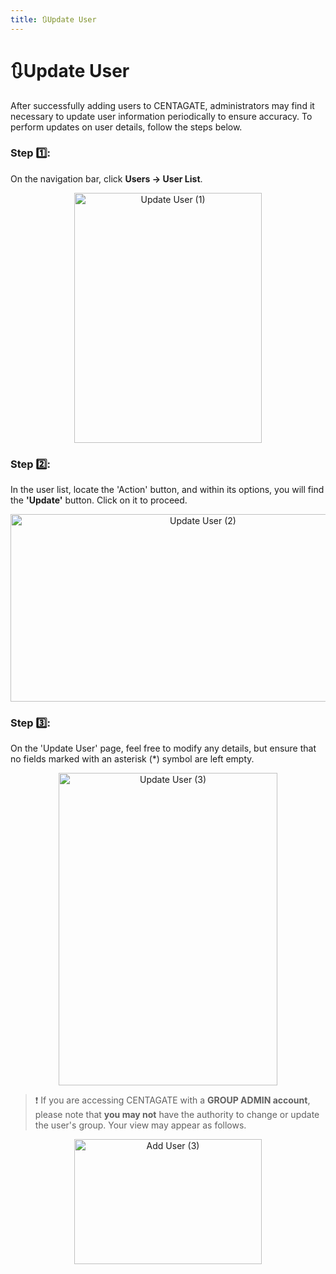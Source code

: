 ```yaml
---
title: 🔃Update User
---
```


# 🔃Update User

After successfully adding users to CENTAGATE, administrators may find it necessary to update user information periodically to ensure accuracy. To perform updates on user details, follow the steps below.

### Step 1️⃣: 
On the navigation bar, click **Users → User List**.
&#x20;    
<p align="center">
  <img 
    src="https://raw.githubusercontent.com/signingclouddev/CentagateDocs/main/image/1.5 Hanbook/update_1.gif" 
    width="300" 
    height="400" 
    alt="Update User (1)"
  />
</p>

### Step 2️⃣: 
In the user list, locate the 'Action' button, and within its options, you will find the **'Update'** button. Click on it to proceed.

&#x20;    
<p align="center">
  <img 
    src="https://raw.githubusercontent.com/signingclouddev/CentagateDocs/main/image/1.5 Hanbook/update_2.jpg" 
    width="600" 
    height="300" 
    alt="Update User (2)"
  />
</p>

### Step 3️⃣: 
On the 'Update User' page, feel free to modify any details, but ensure that no fields marked with an asterisk (*) symbol are left empty.

&#x20;    
<p align="center">
  <img 
    src="https://raw.githubusercontent.com/signingclouddev/CentagateDocs/main/image/1.5 Hanbook/update_3.png" 
    width="350" 
    height="500" 
    alt="Update User (3)"
  />
</p>

>❗ If you are accessing CENTAGATE with a **GROUP ADMIN account**, please note that **you may not** have the authority to change or update the user's group. Your view may appear as follows.

&#x20;    
<p align="center">
  <img 
    src="https://raw.githubusercontent.com/signingclouddev/CentagateDocs/main/image/1.5 Hanbook/user_3.png" 
    width="300" 
    height="200" 
    alt="Add User (3)"
  />
</p>
